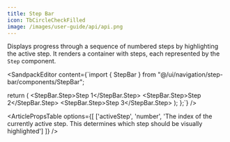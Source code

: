 ```yaml
---
title: Step Bar
icon: TbCircleCheckFilled
image: /images/user-guide/api/api.png
---
```


Displays progress through a sequence of numbered steps by highlighting the active step. It renders a container with steps, each represented by the `Step` component.

<ArticleTabs label1="Usage" label2="Props">
<ArticleTab>

<SandpackEditor content={`import { StepBar } from "@/ui/navigation/step-bar/components/StepBar";

  return (
    <StepBar activeStep={2}>
      <StepBar.Step>Step 1</StepBar.Step>
      <StepBar.Step>Step 2</StepBar.Step>
      <StepBar.Step>Step 3</StepBar.Step>
    </StepBar>
  );
};`} />

</ArticleTab>

<ArticleTab>

<ArticlePropsTable options={[
  ['activeStep', 'number', 'The index of the currently active step. This determines which step should be visually highlighted']
]} />


</ArticleTab>
</ArticleTabs>

<ArticleEditContent></ArticleEditContent>